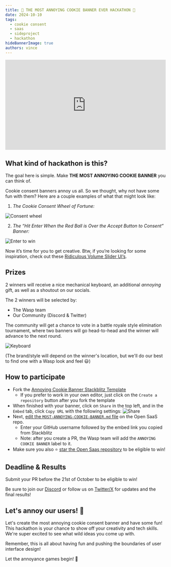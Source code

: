 ```yaml
---
title: 🍪 THE MOST ANNOYING COOKIE BANNER EVER HACKATHON 🤬
date: 2024-10-10
tags:
  - cookie consent
  - saas
  - sideproject
  - hackathon
hideBannerImage: true
authors: vince
---
```



<div style="position: relative; padding-bottom: 56.25%; height: 0; overflow: hidden;">
  <iframe
    style="position: absolute; top: 0; left: 0; width: 100%; height: 100%;"
    src="https://www.youtube.com/embed/tLEEk8Q5jo4?si=U-nROtawDHrjJ4k0"
    title="YouTube video player"
    frameborder="0"
    allow="accelerometer; autoplay; clipboard-write; encrypted-media; gyroscope; picture-in-picture; web-share"
    referrerpolicy="strict-origin-when-cross-origin"
    allowfullscreen
  ></iframe>
</div>

## What kind of hackathon is this?

The goal here is simple. Make **THE MOST ANNOYING COOKIE BANNER** you can think of.

Cookie consent banners annoy us all. So we thought, why not have some fun with them? Here are a couple examples of what that might look like:

1. _The Cookie Consent Wheel of Fortune:_

<Image src={wheel} alt="Consent wheel" loading="lazy" />

2. _The “Hit Enter When the Red Ball is Over the Accept Button to Consent” Banner:_

<Image src={enter} alt="Enter to win" loading="lazy" />

Now it’s time for you to get creative. Btw, if you’re looking for some inspiration, check out these [Ridiculous Volume Slider UI’s](https://uxdesign.cc/the-worst-volume-control-ui-in-the-world-60713dc86950).

## Prizes

2 winners will receive a nice mechanical keyboard, an additional _annoying_ gift, as well as a shoutout on our socials.

The 2 winners will be selected by:

- The Wasp team
- Our Community (Discord & Twitter)

The community will get a chance to vote in a battle royale style elimination tournament, where two banners will go head-to-head and the winner will advance to the next round.

<Image src={keyboard} alt="Keyboard" loading="lazy" />

(The brand/style will depend on the winner's location, but we'll do our best to find one with a Wasp look and feel 😃)

## How to participate

- Fork the [Annoying Cookie Banner Stackblitz Template](https://stackblitz.com/edit/vitejs-vite-uiyjag?file=src%2Flanding-page%2Fcomponents%2FCookieConsentBanner.tsx)
  - If you prefer to work in your own editor, just click on the `Create a repository` button after you fork the template
- When finished with your banner, click on `Share` in the top left, and in the `Embed` tab, click `Copy URL` with the following settings:
  <Image src={share} alt="Share" loading="lazy" />
- Next, [edit the `MOST-ANNOYING-COOKIE-BANNER.md` file](https://github.com/wasp-lang/open-saas/edit/main/MOST-ANNOYING-COOKIE-BANNER.md) on the Open SaaS repo.
  - Enter your GitHub username followed by the embed link you copied from Stackblitz
  - Note: after you create a PR, the Wasp team will add the `ANNOYING COOKIE BANNER` label to it.
- Make sure you also ⭐️ [star the Open Saas repository](https://github.com/wasp-lang/open-saas) to be eligible to win!

## Deadline & Results

Submit your PR before the 21st of October to be eligible to win!

Be sure to join our [Discord](https://discord.gg/rzdnErX) or follow us on [Twitter/X](https://twitter.com/wasplang) for updates and the final results!

## Let's annoy our users! 🚀

Let's create the most annoying cookie consent banner and have some fun! This hackathon is your chance to show off your creativity and tech skills. We're super excited to see what wild ideas you come up with.

Remember, this is all about having fun and pushing the boundaries of user interface design!

Let the annoyance games begin! 🎉

